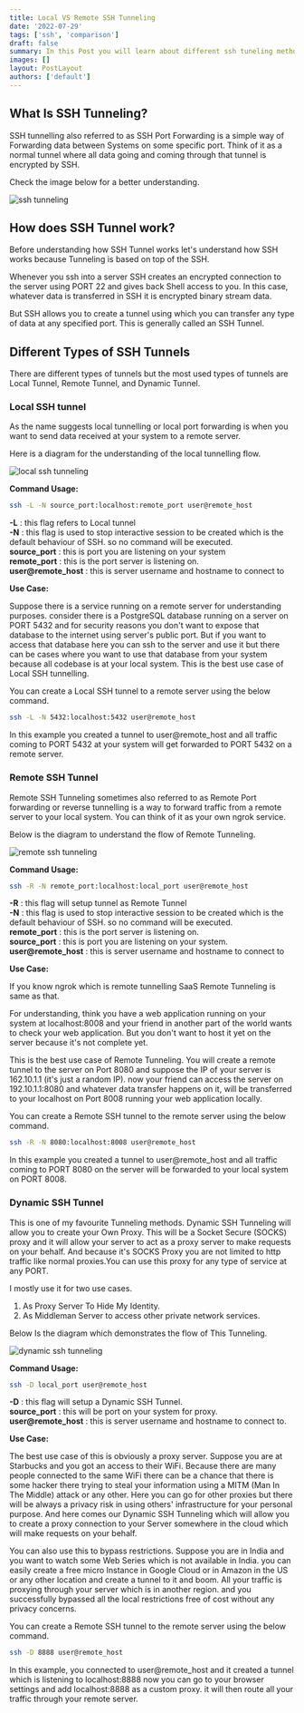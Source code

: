 ```yaml
---
title: Local VS Remote SSH Tunneling
date: '2022-07-29'
tags: ['ssh', 'comparison']
draft: false
summary: In this Post you will learn about different ssh tuneling methods.
images: []
layout: PostLayout
authors: ['default']
---
```


<TOCInline toc={props.toc} asDisclosure />

## What Is SSH Tunneling?

SSH tunnelling also referred to as SSH Port Forwarding is a simple way of Forwarding data between Systems on some specific port. Think of it as a normal tunnel where all data going and coming through that tunnel is encrypted by SSH.

Check the image below for a better understanding.

![ssh tunneling](/static/images/local_vs_remote_ssh_tunnel/sshtunnel.png)

## How does SSH Tunnel work?

Before understanding how SSH Tunnel works let's understand how SSH works because Tunneling is based on top of the SSH.

Whenever you ssh into a server SSH creates an encrypted connection to the server using PORT 22 and gives back Shell access to you. In this case, whatever data is transferred in SSH it is encrypted binary stream data.

But SSH allows you to create a tunnel using which you can transfer any type of data at any specified port. This is generally called an SSH Tunnel.

## Different Types of SSH Tunnels

There are different types of tunnels but the most used types of tunnels are Local Tunnel, Remote Tunnel, and Dynamic Tunnel.

### Local SSH tunnel

As the name suggests local tunnelling or local port forwarding is when you want to send data received at your system to a remote server.

Here is a diagram for the understanding of the local tunnelling flow.

![local ssh tunneling](/static/images/local_vs_remote_ssh_tunnel/localtunneling.png)

**Command Usage:**

```bash
ssh -L -N source_port:localhost:remote_port user@remote_host
```

**-L** : this flag refers to Local tunnel <br />
**-N** : this flag is used to stop interactive session to be created which is the default behaviour of SSH. so no command will be executed. <br />
**source_port** : this is port you are listening on your system <br />
**remote_port** : this is the port server is listening on. <br />
**user@remote_host** : this is server username and hostname to connect to <br />

**Use Case:**

Suppose there is a service running on a remote server for understanding purposes. consider there is a PostgreSQL database running on a server on PORT 5432 and for security reasons you don't want to expose that database to the internet using server's public port. But if you want to access that database here you can ssh to the server and use it but there can be cases where you want to use that database from your system because all codebase is at your local system. This is the best use case of Local SSH tunnelling.

You can create a Local SSH tunnel to a remote server using the below command.

```bash
ssh -L -N 5432:localhost:5432 user@remote_host
```

In this example you created a tunnel to user@remote_host and all traffic coming to PORT 5432 at your system will get forwarded to PORT 5432 on a remote server.

### Remote SSH Tunnel

Remote SSH Tunneling sometimes also referred to as Remote Port forwarding or reverse tunnelling is a way to forward traffic from a remote server to your local system. You can think of it as your own ngrok service.

Below is the diagram to understand the flow of Remote Tunneling.

![remote ssh tunneling](/static/images/local_vs_remote_ssh_tunnel/remotetunneling.png)

**Command Usage:**

```bash
ssh -R -N remote_port:localhost:local_port user@remote_host
```

**-R** : this flag will setup tunnel as Remote Tunnel <br />
**-N** : this flag is used to stop interactive session to be created which is the default behaviour of SSH. so no command will be executed. <br />
**remote_port** : this is the port server is listening on. <br />
**source_port** : this is port you are listening on your system. <br />
**user@remote_host** : this is server username and hostname to connect to <br />

**Use Case:**

If you know ngrok which is remote tunnelling SaaS Remote Tunneling is same as that.

For understanding, think you have a web application running on your system at localhost:8008 and your friend in another part of the world wants to check your web application. But you don't want to host it yet on the server because it's not complete yet.

This is the best use case of Remote Tunneling. You will create a remote tunnel to the server on Port 8080 and suppose the IP of your server is 162.10.1.1 (it's just a random IP). now your friend can access the server on 192.10.1.1:8080 and whatever data transfer happens on it, will be transferred to your localhost on Port 8008 running your web application locally.

You can create a Remote SSH tunnel to the remote server using the below command.

```bash
ssh -R -N 8080:localhost:8008 user@remote_host
```

In this example you created a tunnel to user@remote_host and all traffic coming to PORT 8080 on the server will be forwarded to your local system on PORT 8008.

### Dynamic SSH Tunnel

This is one of my favourite Tunneling methods. Dynamic SSH Tunneling will allow you to create your Own Proxy. This will be a Socket Secure (SOCKS) proxy and it will allow your server to act as a proxy server to make requests on your behalf. And because it's SOCKS Proxy you are not limited to http traffic like normal proxies.You can use this proxy for any type of service at any PORT.

I mostly use it for two use cases.

1. As Proxy Server To Hide My Identity.
2. As Middleman Server to access other private network services.

Below Is the diagram which demonstrates the flow of This Tunneling.

![dynamic ssh tunneling](/static/images/local_vs_remote_ssh_tunnel/dunamictunneling.png)

**Command Usage:**

```bash
ssh -D local_port user@remote_host
```

**-D** : this flag will setup a Dynamic SSH Tunnel. <br/>
**source_port** : this will be port on your system for proxy. <br/>
**user@remote_host** : this is server username and hostname to connect to.

**Use Case:**

The best use case of this is obviously a proxy server. Suppose you are at Starbucks and you got an access to their WiFi. Because there are many people connected to the same WiFi there can be a chance that there is some hacker there trying to steal your information using a MITM (Man In The Middle) attack or any other. Here you can go for other proxies but there will be always a privacy risk in using others' infrastructure for your personal purpose. And here comes our Dynamic SSH Tunneling which will allow you to create a proxy connection to your Server somewhere in the cloud which will make requests on your behalf.

You can also use this to bypass restrictions. Suppose you are in India and you want to watch some Web Series which is not available in India. you can easily create a free micro Instance in Google Cloud or in Amazon in the US or any other location and create a tunnel to it and boom. All your traffic is proxying through your server which is in another region. and you successfully bypassed all the local restrictions free of cost without any privacy concerns.

You can create a Remote SSH tunnel to the remote server using the below command.

```bash
ssh -D 8888 user@remote_host
```

In this example, you connected to user@remote_host and it created a tunnel which is listening to localhost:8888 now you can go to your browser settings and add localhost:8888 as a custom proxy. it will then route all your traffic through your remote server.
